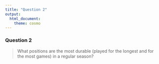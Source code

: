 ```yaml
---
title: "Question 2"
output:
  html_document:
    theme: cosmo
---
```


### Question 2
> What positions are the most durable (played for the longest and for the most games) in a regular season?

<br>
<br>